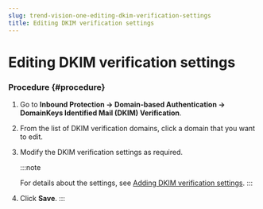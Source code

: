 ```yaml
---
slug: trend-vision-one-editing-dkim-verification-settings
title: Editing DKIM verification settings
---
```

# Editing DKIM verification settings

### Procedure {#procedure}

1.  Go to **Inbound Protection → Domain-based Authentication → DomainKeys Identified Mail (DKIM) Verification**.

2.  From the list of DKIM verification domains, click a domain that you want to edit.

3.  Modify the DKIM verification settings as required.

    :::note

    For details about the settings, see [Adding DKIM verification settings](adding-dkim-verification-settings.mdx).
    :::

4.  Click **Save**.
:::
